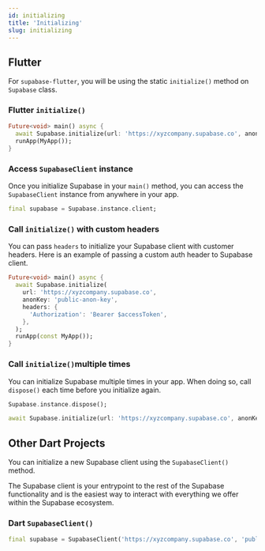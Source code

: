 ```yaml
---
id: initializing
title: 'Initializing'
slug: initializing
---
```


## Flutter

For `supabase-flutter`, you will be using the static `initialize()` method on `Supabase` class.

### Flutter `initialize()`

```dart main.dart
Future<void> main() async {
  await Supabase.initialize(url: 'https://xyzcompany.supabase.co', anonKey: 'public-anon-key');
  runApp(MyApp());
}
```

### Access `SupabaseClient` instance

Once you initialize Supabase in your `main()` method, you can access the `SupabaseClient` instance from anywhere in your app.

```dart
final supabase = Supabase.instance.client;
```

### Call `initialize()` with custom headers

You can pass `headers` to initialize your Supabase client with customer headers.
Here is an example of passing a custom auth header to Supabase client.

```dart main.dart
Future<void> main() async {
  await Supabase.initialize(
    url: 'https://xyzcompany.supabase.co',
    anonKey: 'public-anon-key',
    headers: {
      'Authorization': 'Bearer $accessToken',
    },
  );
  runApp(const MyApp());
}
```

### Call `initialize()`multiple times

You can initialize Supabase multiple times in your app. When doing so, call `dispose()` each time before you initialize again.

```dart
Supabase.instance.dispose();

await Supabase.initialize(url: 'https://xyzcompany.supabase.co', anonKey: 'public-anon-key');
```

## Other Dart Projects

You can initialize a new Supabase client using the `SupabaseClient()` method.

The Supabase client is your entrypoint to the rest of the Supabase functionality
and is the easiest way to interact with everything we offer within the Supabase ecosystem.

### Dart `SupabaseClient()`

```dart
final supabase = SupabaseClient('https://xyzcompany.supabase.co', 'public-anon-key');
```
